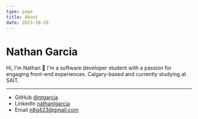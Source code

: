 ```yaml
---
type: page
title: About
date: 2023-10-20
---
```


# Nathan Garcia

Hi, I'm Nathan 👋
I'm a software developer student with a passion for engaging front-end experiences.
Calgary-based and currently studying at SAIT.

---

- GitHub [@ntgarcia](https://github.com/ntgarcia)
- LinkedIn [nathanlgarcia](https://www.linkedin.com/in/nathanlgarcia/)
- Email n8g423@gmail.com
